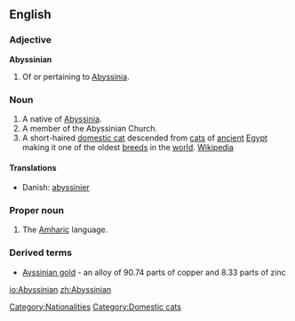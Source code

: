 ==English==

===Adjective===
'''Abyssinian'''

# Of or pertaining to [[Abyssinia]].

===Noun===
{{en-noun}}

# A native of [[Abyssinia]].
# A member of the Abyssinian Church.
# A short-haired [[domestic cat]] descended from [[cat]]s of [[ancient]] [[Egypt]] making it one of the oldest [[breed]]s in the [[world]]. [[w:Abyssinian (cat)|Wikipedia]]
====Translations====
{{trans-top|cat}}
* Danish: [[abyssinier]]
{{trans-mid}}
{{trans-bottom}}

===Proper noun===
{{en-proper noun}}

# The [[Amharic]] language.

===Derived terms===
*[[Ayssinian gold]] - an alloy of 90.74 parts of copper and 8.33 parts of zinc

[[Category:Nationalities]]
[[Category:Domestic cats]]

[[io:Abyssinian]]
[[zh:Abyssinian]]